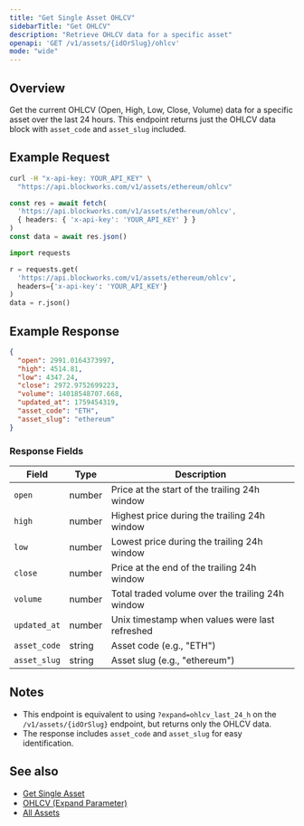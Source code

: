 ```yaml
---
title: "Get Single Asset OHLCV"
sidebarTitle: "Get OHLCV"
description: "Retrieve OHLCV data for a specific asset"
openapi: 'GET /v1/assets/{idOrSlug}/ohlcv'
mode: "wide"
---
```


## Overview

Get the current OHLCV (Open, High, Low, Close, Volume) data for a specific asset over the last 24 hours. This endpoint returns just the OHLCV data block with `asset_code` and `asset_slug` included.

## Example Request

<CodeGroup>

```bash cURL
curl -H "x-api-key: YOUR_API_KEY" \
  "https://api.blockworks.com/v1/assets/ethereum/ohlcv"
```

```typescript TypeScript
const res = await fetch(
  'https://api.blockworks.com/v1/assets/ethereum/ohlcv',
  { headers: { 'x-api-key': 'YOUR_API_KEY' } }
)
const data = await res.json()
```

```python Python
import requests

r = requests.get(
  'https://api.blockworks.com/v1/assets/ethereum/ohlcv',
  headers={'x-api-key': 'YOUR_API_KEY'}
)
data = r.json()
```

</CodeGroup>

## Example Response

```json
{
  "open": 2991.0164373997,
  "high": 4514.81,
  "low": 4347.24,
  "close": 2972.9752699223,
  "volume": 14018548707.668,
  "updated_at": 1759454319,
  "asset_code": "ETH",
  "asset_slug": "ethereum"
}
```

### Response Fields

| Field | Type | Description |
|---|---|---|
| `open` | number | Price at the start of the trailing 24h window |
| `high` | number | Highest price during the trailing 24h window |
| `low` | number | Lowest price during the trailing 24h window |
| `close` | number | Price at the end of the trailing 24h window |
| `volume` | number | Total traded volume over the trailing 24h window |
| `updated_at` | number | Unix timestamp when values were last refreshed |
| `asset_code` | string | Asset code (e.g., "ETH") |
| `asset_slug` | string | Asset slug (e.g., "ethereum") |

## Notes

- This endpoint is equivalent to using `?expand=ohlcv_last_24_h` on the `/v1/assets/{idOrSlug}` endpoint, but returns only the OHLCV data.
- The response includes `asset_code` and `asset_slug` for easy identification.

## See also

- [Get Single Asset](/api-reference/assets/get-single)
- [OHLCV (Expand Parameter)](/api-reference/assets/expand/ohlcv_last_24h)
- [All Assets](/api-reference/assets/list)
